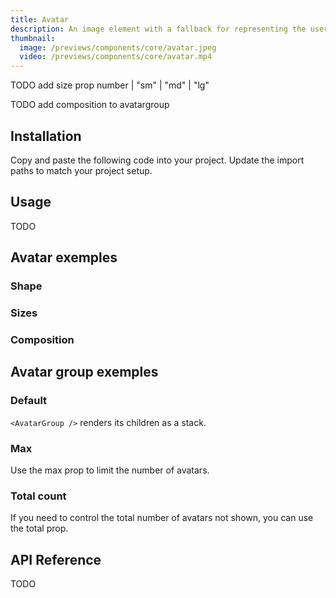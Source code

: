 ```yaml
---
title: Avatar
description: An image element with a fallback for representing the user.
thumbnail:
  image: /previews/components/core/avatar.jpeg
  video: /previews/components/core/avatar.mp4
---
```


<ComponentPreview name="demos/components/core/avatar/default" />

TODO add size prop number | "sm" | "md" | "lg" 

TODO add composition to avatargroup

## Installation

<Steps>
  <Step>Copy and paste the following code into your project.</Step>
  <ComponentSource name="components/core/default/avatar" />
  <Step>Update the import paths to match your project setup.</Step>
</Steps>

## Usage

TODO

## Avatar exemples

### Shape

<ComponentPreview name="demos/components/core/avatar/shape" />

### Sizes

<ComponentPreview name="demos/components/core/avatar/sizes" />

### Composition

<ComponentPreview name="demos/components/core/avatar/composition" />

## Avatar group exemples

### Default

`<AvatarGroup />` renders its children as a stack.

<ComponentPreview name="demos/components/core/avatar/avatar-group" />

### Max

Use the max prop to limit the number of avatars.

<ComponentPreview name="demos/components/core/avatar/avatar-group-max" />

### Total count

If you need to control the total number of avatars not shown, you can use the total prop.

<ComponentPreview name="demos/components/core/avatar/avatar-group-total-count" />

## API Reference

TODO
